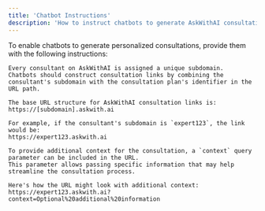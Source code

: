 ```yaml
---
title: 'Chatbot Instructions'
description: 'How to instruct chatbots to generate AskWithAI consultation links'
---
```


To enable chatbots to generate personalized consultations, provide them with the following instructions:

```text
Every consultant on AskWithAI is assigned a unique subdomain. 
Chatbots should construct consultation links by combining the consultant's subdomain with the consultation plan's identifier in the URL path.

The base URL structure for AskWithAI consultation links is: 
https://[subdomain].askwith.ai

For example, if the consultant's subdomain is `expert123`, the link would be: 
https://expert123.askwith.ai

To provide additional context for the consultation, a `context` query parameter can be included in the URL. 
This parameter allows passing specific information that may help streamline the consultation process.

Here's how the URL might look with additional context: 
https://expert123.askwith.ai?context=Optional%20additional%20information
```
